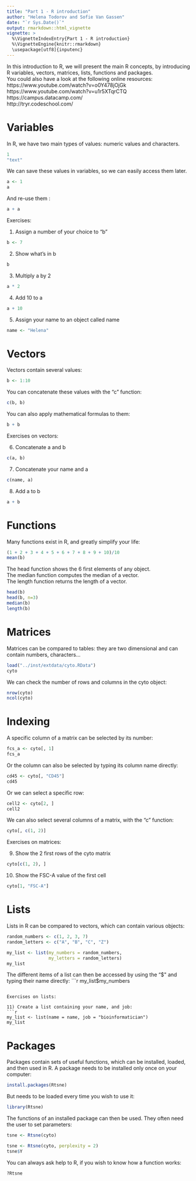 ```yaml
---
title: "Part 1 - R introduction"
author: "Helena Todorov and Sofie Van Gassen"
date: "`r Sys.Date()`"
output: rmarkdown::html_vignette
vignette: >
  %\VignetteIndexEntry{Part 1 - R introduction}
  %\VignetteEngine{knitr::rmarkdown}
  \usepackage[utf8]{inputenc}
---
```


In this introduction to R, we will present the main R concepts, by introducing 
R variables, vectors, matrices, lists, functions and packages.  
You could also have a look at the following online resources:  
https://www.youtube.com/watch?v=o0Y478jOjGk  
https://www.youtube.com/watch?v=u1r5XTqrCTQ  
https://campus.datacamp.com/  
http://tryr.codeschool.com/  

# Variables

In R, we have two main types of values: numeric values and characters.
```r
1
"text"
```

We can save these values in variables, so we can easily access them later.
```r
a <- 1
a
```

And re-use them :
```r
a + a
```


Exercises:

1) Assign a number of your choice to "b"
```r
b <- 7
```

2) Show what's in b
```r
b
```

3) Multiply a by 2
```r
a * 2
```

4) Add 10 to a
```r
a + 10
```

5) Assign your name to an object called name
```r
name <- "Helena"
```

# Vectors

Vectors contain several values:
```r
b <- 1:10
```

You can concatenate these values with the "c" function:
```r
c(b, b)
```

You can also apply mathematical formulas to them:
```r
b + b
```

Exercises on vectors:  

6) Concatenate a and b
```r
c(a, b)
```

7) Concatenate your name and a
```r
c(name, a)
```

8) Add a to b
```r
a + b
```

# Functions

Many functions exist in R, and greatly simplify your life:
```r
(1 + 2 + 3 + 4 + 5 + 6 + 7 + 8 + 9 + 10)/10
mean(b)
```

The head function shows the 6 first elements of any object.  
The median function computes the median of a vector.  
The length function returns the length of a vector.
```r
head(b)
head(b, n=3)
median(b)
length(b)
```

# Matrices

Matrices can be compared to tables: they are two dimensional and can contain 
numbers, characters...
```r
load("../inst/extdata/cyto.RData")
cyto
```

We can check the number of rows and columns in the cyto object:
```r
nrow(cyto)
ncol(cyto)
```

# Indexing

A specific column of a matrix can be selected by its number:
```r
fcs_a <- cyto[, 1]
fcs_a
```

Or the column can also be selected by typing its column name directly:
```r
cd45 <- cyto[, "CD45"]
cd45
```

Or we can select a specific row:
```r
cell2 <- cyto[2, ]
cell2
```

We can also select several columns of a matrix, with the "c" function:
```r
cyto[, c(1, 2)]
```

Exercises on matrices:

9) Show the 2 first rows of the cyto matrix
```r
cyto[c(1, 2), ]
```

10) Show the FSC-A value of the first cell
```r
cyto[1, "FSC-A"]
```

# Lists

Lists in R can be compared to vectors, which can contain various objects:
```r
random_numbers <- c(1, 2, 3, 7)
random_letters <- c("A", "B", "C", "Z")
```

```r
my_list <- list(my_numbers = random_numbers, 
                my_letters = random_letters)
my_list
```

The different items of a list can then be accessed by using the "$" and 
typing their name directly:
```r
my_list$my_numbers
```

Exercises on lists:

11) Create a list containing your name, and job:
```r
my_list <- list(name = name, job = "bioinformatician")
my_list
```


# Packages

Packages contain sets of useful functions, which can be installed, loaded, and 
then used in R. A package needs to be installed only once on your computer:
```r
install.packages(Rtsne)
```

But needs to be loaded every time you wish to use it:
```r
library(Rtsne)
```

The functions of an installed package can then be used. They often need the user to set parameters:
```r
tsne <- Rtsne(cyto)
```

```r
tsne <- Rtsne(cyto, perplexity = 2)
tsne$Y
```

You can always ask help to R, if you wish to know how a function works:
```r
?Rtsne
```
